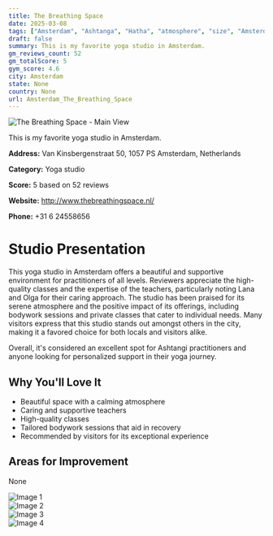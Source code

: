 ```yaml
---
title: The Breathing Space
date: 2025-03-08
tags: ["Amsterdam", "Ashtanga", "Hatha", "atmosphere", "size", "Amsterdam"]  
draft: false
summary: This is my favorite yoga studio in Amsterdam.
gm_reviews_count: 52
gm_totalScore: 5
gym_score: 4.6
city: Amsterdam
state: None
country: None
url: Amsterdam_The_Breathing_Space
---
```


<div className="aspect-[16/9] relative my-8">
  <img 
    src="https://lh5.googleusercontent.com/p/AF1QipMfAoyUrrtcHwue7ii2zE882zio1OzTc3c8sdlB=w1920-h1080-k-no"
    alt="The Breathing Space - Main View"
    className="object-cover absolute inset-0 w-full h-full rounded-lg"
  />
</div>

This is my favorite yoga studio in Amsterdam.

**Address:** Van Kinsbergenstraat 50, 1057 PS Amsterdam, Netherlands

**Category:** Yoga studio

**Score:** 5 based on 52 reviews

**Website:** http://www.thebreathingspace.nl/

**Phone:** +31 6 24558656

# Studio Presentation

This yoga studio in Amsterdam offers a beautiful and supportive environment for practitioners of all levels. Reviewers appreciate the high-quality classes and the expertise of the teachers, particularly noting Lana and Olga for their caring approach. The studio has been praised for its serene atmosphere and the positive impact of its offerings, including bodywork sessions and private classes that cater to individual needs. Many visitors express that this studio stands out amongst others in the city, making it a favored choice for both locals and visitors alike.

Overall, it's considered an excellent spot for Ashtangi practitioners and anyone looking for personalized support in their yoga journey.

## Why You'll Love It

- Beautiful space with a calming atmosphere
- Caring and supportive teachers
- High-quality classes
- Tailored bodywork sessions that aid in recovery
- Recommended by visitors for its exceptional experience

## Areas for Improvement

None

<div className="grid grid-cols-1 xl:grid-cols-2 gap-4 my-8">
<div className="aspect-[4/3] relative"><img src="https://lh5.googleusercontent.com/p/AF1QipOR4YWr1cOrXiS0jHf3m9Gl1MD2-1BJLtLDbCGV=w1920-h1080-k-no" alt="Image 1" className="object-cover absolute inset-0 w-full h-full rounded-lg" /></div>
<div className="aspect-[4/3] relative"><img src="https://lh5.googleusercontent.com/p/AF1QipMDi5GkJLpmB3vlkR9kGW3vItoLJq-xuApsZ1rf=w1920-h1080-k-no" alt="Image 2" className="object-cover absolute inset-0 w-full h-full rounded-lg" /></div>
<div className="aspect-[4/3] relative"><img src="https://lh5.googleusercontent.com/p/AF1QipOPoN0PNB8HSDQfyOWWpGLsfgn1He7-chwb6yJT=w1920-h1080-k-no" alt="Image 3" className="object-cover absolute inset-0 w-full h-full rounded-lg" /></div>
<div className="aspect-[4/3] relative"><img src="https://lh5.googleusercontent.com/p/AF1QipOqiER-yo9RzLT57jHpZNGQKeKv60O2IULim4cr=w1920-h1080-k-no" alt="Image 4" className="object-cover absolute inset-0 w-full h-full rounded-lg" /></div>
</div>